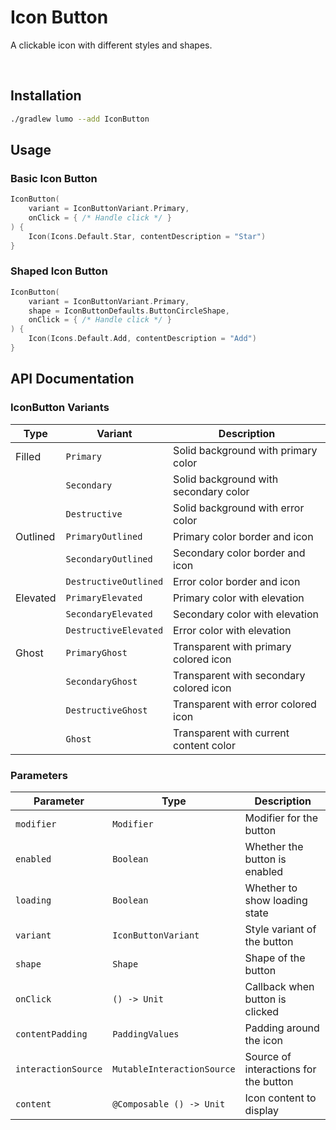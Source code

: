 
# Icon Button

A clickable icon with different styles and shapes.

<SourceCodeTag componentName="IconButton.kt" />

<ComponentVideo componentName="icon-button" />

<br />

## Installation

```bash copy
./gradlew lumo --add IconButton
```

## Usage

### Basic Icon Button

```kotlin copy
IconButton(
    variant = IconButtonVariant.Primary,
    onClick = { /* Handle click */ }
) {
    Icon(Icons.Default.Star, contentDescription = "Star")
}
```

### Shaped Icon Button

```kotlin copy
IconButton(
    variant = IconButtonVariant.Primary,
    shape = IconButtonDefaults.ButtonCircleShape,
    onClick = { /* Handle click */ }
) {
    Icon(Icons.Default.Add, contentDescription = "Add")
}
```

## API Documentation

### IconButton Variants

| Type     | Variant               | Description                             |
| -------- | --------------------- | --------------------------------------- |
| Filled   | `Primary`             | Solid background with primary color     |
|          | `Secondary`           | Solid background with secondary color   |
|          | `Destructive`         | Solid background with error color       |
| Outlined | `PrimaryOutlined`     | Primary color border and icon           |
|          | `SecondaryOutlined`   | Secondary color border and icon         |
|          | `DestructiveOutlined` | Error color border and icon             |
| Elevated | `PrimaryElevated`     | Primary color with elevation            |
|          | `SecondaryElevated`   | Secondary color with elevation          |
|          | `DestructiveElevated` | Error color with elevation              |
| Ghost    | `PrimaryGhost`        | Transparent with primary colored icon   |
|          | `SecondaryGhost`      | Transparent with secondary colored icon |
|          | `DestructiveGhost`    | Transparent with error colored icon     |
|          | `Ghost`               | Transparent with current content color  |

### Parameters

| Parameter           | Type                       | Description                           |
| ------------------- | -------------------------- | ------------------------------------- |
| `modifier`          | `Modifier`                 | Modifier for the button               |
| `enabled`           | `Boolean`                  | Whether the button is enabled         |
| `loading`           | `Boolean`                  | Whether to show loading state         |
| `variant`           | `IconButtonVariant`        | Style variant of the button           |
| `shape`             | `Shape`                    | Shape of the button                   |
| `onClick`           | `() -> Unit`               | Callback when button is clicked       |
| `contentPadding`    | `PaddingValues`            | Padding around the icon               |
| `interactionSource` | `MutableInteractionSource` | Source of interactions for the button |
| `content`           | `@Composable () -> Unit`   | Icon content to display               |
